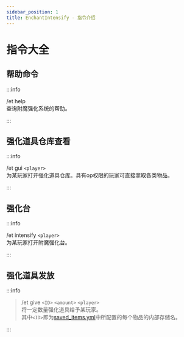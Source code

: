 ```yaml
---
sidebar_position: 1
title: EnchantIntensify - 指令介绍
---
```


# 指令大全
## 帮助命令
:::info

/et help<br/>
查询附魔强化系统的帮助。

:::
## 强化道具仓库查看
:::info

/et gui `<player>`<br/>
为某玩家打开强化道具仓库。具有op权限的玩家可直接拿取各类物品。

:::
## 强化台
:::info

/et intensify `<player>`<br/>
为某玩家打开附魔强化台。

:::
## 强化道具发放
:::info

> /et give `<ID>` `<amount>` `<player>`<br/>
将一定数量强化道具给予某玩家。<br/>
其中`<ID>`即为[saved_items.yml](/EnchantIntensify-附魔强化/saved_items)中所配置的每个物品的内部存储名。

:::
